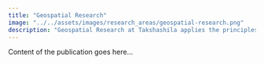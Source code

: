 ```yaml
---
title: "Geospatial Research"
image: "../../assets/images/research_areas/geospatial-research.png"
description: "Geospatial Research at Takshashila applies the principles of mapping and spatial analysis to understand real-world problems."
---
```


Content of the publication goes here...